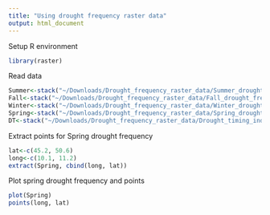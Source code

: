 ```yaml
---
title: "Using drought frequency raster data"
output: html_document
---
```


Setup R environment
```r
library(raster)
```

Read data
```r
Summer<-stack("~/Downloads/Drought_frequency_raster_data/Summer_drought_freq") # historic frequency of drought weeks of calendar year 20-32 
Fall<-stack("~/Downloads/Drought_frequency_raster_data/Fall_drought_freq") # historic frequency of drought weeks of calendar year 33-45 
Winter<-stack("~/Downloads/Drought_frequency_raster_data/Winter_drought_freq") # historic frequency of drought weeks of calendar year 46-52,1:6  
Spring<-stack("~/Downloads/Drought_frequency_raster_data/Spring_drought_freq") # historic frequency of drought weeks of calendar year 7-19 
DT<-stack("~/Downloads/Drought_frequency_raster_data/Drought_timing_index") # Index to describe the timing of drought, the log ratio of spring to summer drought frequency
```

Extract points for Spring drought frequency
```r
lat<-c(45.2, 50.6)
long<-c(10.1, 11.2)
extract(Spring, cbind(long, lat))
```

Plot spring drought frequency and points
```r
plot(Spring)
points(long, lat)
```